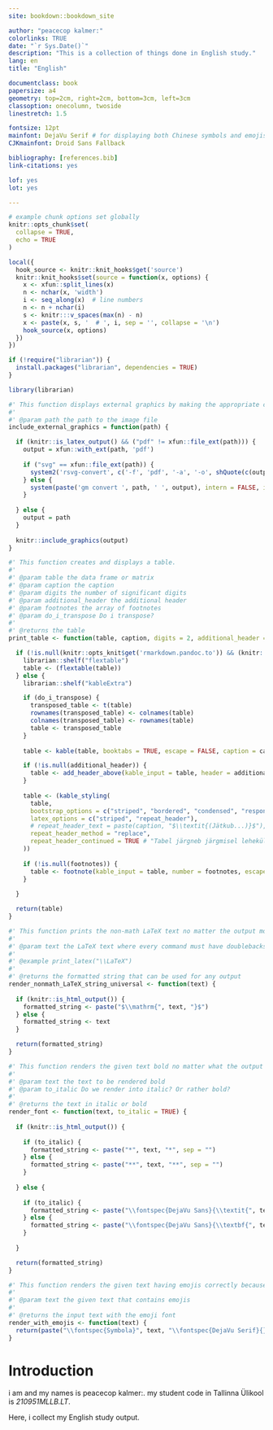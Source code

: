 ```yaml
--- 
site: bookdown::bookdown_site

author: "peacecop kalmer:"
colorlinks: TRUE
date: "`r Sys.Date()`"
description: "This is a collection of things done in English study."
lang: en
title: "English"

documentclass: book
papersize: a4
geometry: top=2cm, right=2cm, bottom=3cm, left=3cm
classoption: onecolumn, twoside
linestretch: 1.5

fontsize: 12pt
mainfont: DejaVu Serif # for displaying both Chinese symbols and emojis
CJKmainfont: Droid Sans Fallback

bibliography: [references.bib]
link-citations: yes

lof: yes
lot: yes

---
```


```r
# example chunk options set globally
knitr::opts_chunk$set(
  collapse = TRUE,
  echo = TRUE
)

local({
  hook_source <- knitr::knit_hooks$get('source')
  knitr::knit_hooks$set(source = function(x, options) {
    x <- xfun::split_lines(x)
    n <- nchar(x, 'width')
    i <- seq_along(x)  # line numbers
    n <- n + nchar(i)
    s <- knitr:::v_spaces(max(n) - n)
    x <- paste(x, s, '  # ', i, sep = '', collapse = '\n')
    hook_source(x, options)
  })
})

if (!require("librarian")) {
  install.packages("librarian", dependencies = TRUE)
}

library(librarian)

#' This function displays external graphics by making the appropriate conversion aforehead.
#' 
#' @param path the path to the image file
include_external_graphics = function(path) {

  if (knitr::is_latex_output() && ("pdf" != xfun::file_ext(path))) {
    output = xfun::with_ext(path, 'pdf')
    
    if ("svg" == xfun::file_ext(path)) {
      system2('rsvg-convert', c('-f', 'pdf', '-a', '-o', shQuote(c(output, path))))
    } else {
      system(paste('gm convert ', path, ' ', output), intern = FALSE, ignore.stdout = FALSE, ignore.stderr = FALSE, wait = TRUE)
    }
    
  } else {
    output = path
  }
  
  knitr::include_graphics(output)
}

#' This function creates and displays a table.
#' 
#' @param table the data frame or matrix
#' @param caption the caption
#' @param digits the number of significant digits
#' @param additional_header the additional header
#' @param footnotes the array of footnotes
#' @param do_i_transpose Do i transpose?
#' 
#' @returns the table
print_table <- function(table, caption, digits = 2, additional_header = NULL, footnotes = NULL, do_i_transpose = FALSE) {

  if (!is.null(knitr::opts_knit$get('rmarkdown.pandoc.to')) && (knitr::opts_knit$get('rmarkdown.pandoc.to') == "docx")) {
    librarian::shelf("flextable")
    table <- (flextable(table))
  } else {
    librarian::shelf("kableExtra")

    if (do_i_transpose) {
      transposed_table <- t(table)
      rownames(transposed_table) <- colnames(table)
      colnames(transposed_table) <- rownames(table)
      table <- transposed_table
    }
    
    table <- kable(table, booktabs = TRUE, escape = FALSE, caption = caption, digits = digits, longtable = TRUE)

    if (!is.null(additional_header)) {
      table <- add_header_above(kable_input = table, header = additional_header, escape = FALSE)
    }
    
    table <- (kable_styling(
      table,
      bootstrap_options = c("striped", "bordered", "condensed", "responsive", "hover"),
      latex_options = c("striped", "repeat_header"),
      # repeat_header_text = paste(caption, "$\\textit{(Jätkub...)}$"),
      repeat_header_method = "replace",
      repeat_header_continued = TRUE # "Tabel järgneb järgmisel leheküljel..."
    ))
    
    if (!is.null(footnotes)) {
      table <- footnote(kable_input = table, number = footnotes, escape = FALSE, threeparttable = TRUE)
    }
    
  } 

  return(table)
}

#' This function prints the non-math LaTeX text no matter the output mode is.
#'
#' @param text the LaTeX text where every command must have doublebackslash in front
#' 
#' @example print_latex("\\LaTeX")
#' 
#' @returns the formatted string that can be used for any output
render_nonmath_LaTeX_string_universal <- function(text) {
  
  if (knitr::is_html_output()) {
    formatted_string <- paste("$\\mathrm{", text, "}$")
  } else {
    formatted_string <- text
  }

  return(formatted_string)
}

#' This function renders the given text bold no matter what the output mode is. The function is needed if the main font has no ability to create bold symbols.
#' 
#' @param text the text to be rendered bold
#' @param to_italic Do we render into italic? Or rather bold?
#' 
#' @returns the text in italic or bold
render_font <- function(text, to_italic = TRUE) {
  
  if (knitr::is_html_output()) {
    
    if (to_italic) {
      formatted_string <- paste("*", text, "*", sep = "")
    } else {
      formatted_string <- paste("**", text, "**", sep = "")
    }
    
  } else {
    
    if (to_italic) {
      formatted_string <- paste("\\fontspec{DejaVu Sans}{\\textit{", text, "}}", sep = "")
    } else {
      formatted_string <- paste("\\fontspec{DejaVu Sans}{\\textbf{", text, "}}", sep = "")
    }
    
  }

  return(formatted_string)
}

#' This function renders the given text having emojis correctly because it uses a font that supports them. That font can't display anything in bold nor italic.
#' 
#' @param text the given text that contains emojis
#' 
#' @returns the input text with the emoji font
render_with_emojis <- function(text) {
  return(paste("\\fontspec{Symbola}", text, "\\fontspec{DejaVu Serif}{}", sep = ""))
}

```

# Introduction

i am and my names is peacecop kalmer:. my student code in Tallinna Ülikool is *210951MLLB.LT*.

Here, i collect my English study output.
